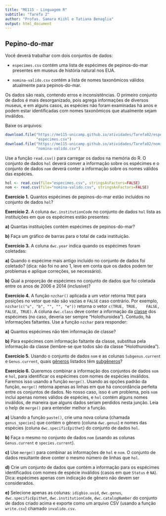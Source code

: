 ```yaml
---
title: "ME115 - Linguagem R"
subtitle: "Tarefa 2"
author: "Profas. Samara Kiihl e Tatiana Benaglia"
output: html_document
---
```



## Pepino-do-mar

Você deverá trabalhar com dois conjuntos de dados:

- `especimes.csv` contém uma lista de espécimes de pepinos-do-mar 
presentes em museus de história natural nos EUA.

- `nomina-valido.csv` contém a lista de nomes taxonômicos válidos atualmente 
para pepinos-do-mar.


Os dados são reais, contendo erros e inconsistências. O primeiro conjunto de dados é 
mais desorganizado, pois agrega informações de diversos museus, e em alguns casos, as
espécies não foram examinadas há anos e podem estar identificadas com nomes taxonômicos
que atualmente sejam inválidos.


Baixe os arquivos:

```r
download.file("https://me115-unicamp.github.io/atividades/Tarefa02/especimes.csv",
              "especimes.csv")
download.file("https://me115-unicamp.github.io/atividades/Tarefa02/nomina-valido.csv",
              "nomina-valido.csv")
```

Use a função `read.csv()` para carregar os dados na memória do R. O conjunto de dados `hol`
deverá conver a informação sobre os espécimes e
o conjunto de dados `nom` deverá conter a informação sobre os nomes válidos das espécies. 

```r
hol <- read.csv(file="especimes.csv", stringsAsFactors=FALSE)
nom <- read.csv(file="nomina-valido.csv", stringsAsFactors=FALSE)
```



**Exercício 1.** Quantos espécimes de pepinos-do-mar estão incluídos no conjunto de dados `hol`?


**Exercício 2.** A coluna `dwc.institutionCode` no conjunto de dados `hol` lista as instituições
   em que os espécimes estão presentes:
   
   **a)** Quantas instituições contém espécimes de pepinos-do-mar?
   
   **b)** Faça um gráfico de barras para o total de cada instituição.


**Exercício 3.** A coluna `dwc.year` indica quando os espécimes foram coletadas:

   **a)** Quando o espécime mais antigo incluído no conjunto de dados foi coletado? (dica:
     não foi no ano 1, leve em conta que os dados podem ter problemas e aplique correções, se necessário).
     
   **b)** Qual a proporção de espécimes no conjunto de dados que foi coletada entre os anos de 2006 e 2014 (inclusive)?
   
**Exercício 4.** A função `nzchar()` aplicada a um vetor retorna `TRUE` para posições no vetor
   que não são vazias e `FALSE` caso contrário. Por exemplo,
   `nzchar(c("u", "b", "", "", "e"))` retorna o vetor `c(TRUE, TRUE,
   FALSE, FALSE, TRUE)`. 
   A coluna `dwc.class` deve conter a informação da [classe](https://pt.wikipedia.org/wiki/Classe_(biologia)) dos espécimes (no caso, deveria ser sempre
   "Holothuroidea"). Contudo, há informações faltantes. Use a função `nzchar`
   para responder:
   
   **a)** Quantos espécimes não têm informação de classe?
   
   **b)** Para espécimes com informação faltante da classe, substitua pela informação da classe 
   (lembre-se que todos são da classe "Holothuroidea").
     
**Exercício 5.**  Usando o conjunto de dados `nom` e as colunas `Subgenus.current` e
   `Genus.current`, quais [gêneros](https://pt.wikipedia.org/wiki/Género_(biologia)) listados têm [subgêneros](https://pt.wikipedia.org/wiki/Subgénero)?
   
**Exercício 6.** Queremos combinar a informação dos conjuntos de dados `nom` e `hol`, 
  para identificar os espécimes com nomes de espécies inválidos. Faremos isso usando a função `merge()`. 
  Usando as opções padrão da função, `merge()` retorna apenas as linhas em que há concordância perfeita entre os conjuntos de dados. No nosso caso, isso é um problema, pois `nom` inclui apenas nomes válidos de espécies, e `hol` contém alguns nomes inválidos, de maneira que alguns dados seriam perdidos nesta junção. Leia o help de `merge()` para entender melhor a função.
  
  **a)** Usando a função `paste()`, crie uma nova coluna (chamada `genus_species`)
    que contém o gênero (coluna `dwc.genus`) e nomes das espécies (coluna
    `dwc.specificEpithet`) do conjunto de dados `hol`.
    
  **b)** Faça o mesmo no conjunto de dados `nom` (usando as colunas
    `Genus.current` e `species.current`).
    
  **c)** Use `merge()` para combinar as informações de `hol` e `nom`. O conjunto de dados resultante 
  deve conter o mesmo número de linhas que `hol`.
    
  **d)** Crie um conjunto de dados que contém a informação para os espécimes 
    identificados com nomes de espécie inválidos (casos em que `Status` é
    `NA`). Dica: espécimes apenas com indicação de gênero não devem ser considerados.
    
  **e)** Selecione apenas as colunas: `idigbio.uuid`, `dwc.genus`, `dwc.specificEpithet`,
    `dwc.institutionCode`, `dwc.catalogNumber` do conjunto de dados criado acima e exporte como um 
    arquivo CSV (usando a função `write.csv`) chamado
    `invalido.csv`.



